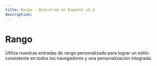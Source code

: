 ```yaml
---
title: Rango · Bootstrap en Español v5.3
description: 
---
```

# Rango

Utiliza nuestras entradas de rango personalizada para lograr un estilo consistente en todos los navegadores y una personalización integrada.